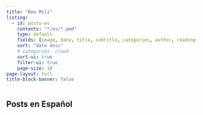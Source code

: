 ```yaml
---
title: "Bea Milz"
listing:
  - id: posts-es
    contents: "*/es/*.qmd"
    type: default
    fields: [image, date, title, subtitle, categories, author, reading-time]  
    sort: "date desc"
    # categories: cloud
    sort-ui: true
    filter-ui: true
    page-size: 10
page-layout: full
title-block-banner: false
---
```


## Posts en Español

::: {#posts-es}
:::
